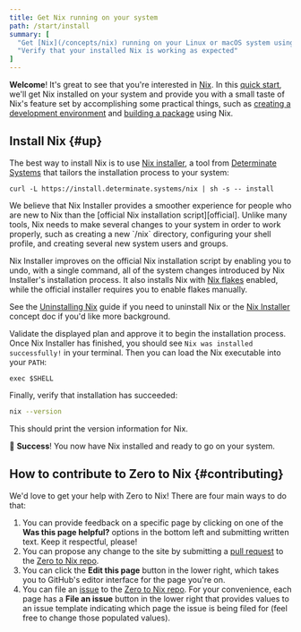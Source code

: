 ```yaml
---
title: Get Nix running on your system
path: /start/install
summary: [
  "Get [Nix](/concepts/nix) running on your Linux or macOS system using [nix-installer](/concepts/nix-installer)",
  "Verify that your installed Nix is working as expected"
]
---
```


**Welcome**!
It's great to see that you're interested in [Nix].
In this [quick start][start], we'll get Nix installed on your system and provide you with a small taste of Nix's feature set by accomplishing some practical things, such as [creating a development environment][dev] and [building a package][build] using Nix.

## Install Nix \{#up}

The best way to install Nix is to use [Nix installer][nix-installer], a tool from [Determinate Systems][detsys] that tailors the installation process to your system:

```shell
curl -L https://install.determinate.systems/nix | sh -s -- install
```

<Admonition info title="Why aren't we using the official Nix installation script here?" id="why-nix-installer" client:load>
We believe that Nix Installer provides a smoother experience for people who are new to Nix than the [official Nix installation script][official].
Unlike many tools, Nix needs to make several changes to your system in order to work properly, such as creating a new `/nix` directory, configuring your shell profile, and creating several new system users and groups.

Nix Installer improves on the official Nix installation script by enabling you to undo, with a single command, all of the system changes introduced by Nix Installer's installation process.
It also installs Nix with [Nix flakes][flakes] enabled, while the official installer requires you to enable flakes manually.

See the [Uninstalling Nix][uninstall] guide if you need to uninstall Nix or the [Nix Installer][nix-installer] concept doc if you'd like more background.
</Admonition>

Validate the displayed plan and approve it to begin the installation process.
Once Nix Installer has finished, you should see `Nix was installed successfully!` in your terminal.
Then you can load the Nix executable into your `PATH`:

```shell
exec $SHELL
```

Finally, verify that installation has succeeded:

```bash
nix --version
```

This should print the version information for Nix.

:rocket: **Success**!
You now have Nix installed and ready to go on your system.

## How to contribute to Zero to Nix \{#contributing}

We'd love to get your help with Zero to Nix!
There are four main ways to do that:

1. You can provide feedback on a specific page by clicking on one of the **Was this page helpful?** options in the bottom left and submitting written text.
  Keep it respectful, please!
1. You can propose any change to the site by submitting a [pull request][pr] to the [Zero to Nix repo][repo].
1. You can click the **Edit this page** button in the lower right, which takes you to GitHub's editor interface for the page you're on.
1. You can file an [issue] to the [Zero to Nix repo][repo].
  For your convenience, each page has a **File an issue** button in the lower right that provides values to an issue template indicating which page the issue is being filed for (feel free to change those populated values).

[apfs]: https://es.wikipedia.org/wiki/Apple_File_System
[build]: /start/nix-build-nixpkgs
[detsys]: https://determinate.systems
[dev]: /start/dev-shell-flake
[flakes]: /concepts/flakes
[issue]: https://github.com/DeterminateSystems/zero-to-nix/issues
[json]: https://json.org
[multi]: https://nixos.org/manual/nix/stable/installation/multi-user
[nix]: https://nixos.org
[nix-installer]: /concepts/nix-installer
[official]: https://nixos.org/download
[pr]: https://github.com/DeterminateSystems/zero-to-nix/pulls
[repo]: https://github.com/DeterminateSystems/zero-to-nix
[start]: /start
[store]: /concepts/nix-store
[uninstall]: /start/uninstall
